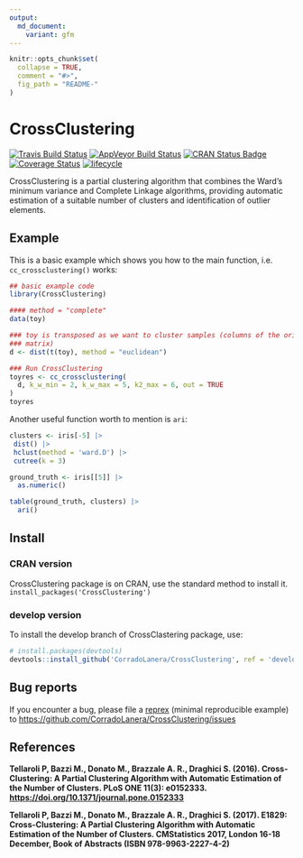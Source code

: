 ```yaml
---
output:
  md_document:
    variant: gfm
---
```


<!-- README.md is generated from README.Rmd. Please edit that file -->

```r
knitr::opts_chunk$set(
  collapse = TRUE,
  comment = "#>",
  fig_path = "README-"
)
```

# CrossClustering

[![Travis Build Status](https://travis-ci.org/CorradoLanera/CrossClustering.svg?branch=develop)](https://travis-ci.org/CorradoLanera/CrossClustering)
[![AppVeyor Build Status](https://ci.appveyor.com/api/projects/status/github/CorradoLanera/CrossClustering?branch=develop&svg=true)](https://ci.appveyor.com/project/CorradoLanera/CrossClustering)
[![CRAN Status Badge](http://www.r-pkg.org/badges/version/CrossClustering)](https://CRAN.R-project.org/package=CrossClustering)
[![Coverage Status](https://codecov.io/gh/CorradoLanera/CrossClustering/branch/develop/graph/badge.svg)](https://codecov.io/gh/CorradoLanera/CrossClustering?branch=develop)
[![lifecycle](https://img.shields.io/badge/lifecycle-stable-brightgreen.svg)](https://www.tidyverse.org/lifecycle/#stable)

CrossClustering is a partial clustering algorithm that combines the Ward's
minimum variance and Complete Linkage algorithms, providing automatic
estimation of a suitable number of clusters and identification of outlier
elements.

## Example

This is a basic example which shows you how to the main function, i.e. 
`cc_crossclustering()` works:

```r
## basic example code
library(CrossClustering)

#### method = "complete"
data(toy)

### toy is transposed as we want to cluster samples (columns of the original
### matrix)
d <- dist(t(toy), method = "euclidean")

### Run CrossClustering
toyres <- cc_crossclustering(
  d, k_w_min = 2, k_w_max = 5, k2_max = 6, out = TRUE
)
toyres
```

Another useful function worth to mention is `ari`:
```r
clusters <- iris[-5] |>
 dist() |>
 hclust(method = 'ward.D') |>
 cutree(k = 3)

ground_truth <- iris[[5]] |>
  as.numeric()

table(ground_truth, clusters) |> 
  ari()
```


## Install
### CRAN version
CrossClustering package is on CRAN, use the standard method to install it.
`install_packages('CrossClustering')`

### develop version
To install the develop branch of CrossClastering package, use:
```r
# install.packages(devtools)
devtools::install_github('CorradoLanera/CrossClustering', ref = 'develop')
```


## Bug reports
If you encounter a bug, please file a
[reprex](https://github.com/tidyverse/reprex) (minimal reproducible example) to
<https://github.com/CorradoLanera/CrossClustering/issues>


## References

**Tellaroli P, Bazzi M., Donato M., Brazzale A. R., Draghici S. (2016).
Cross-Clustering: A Partial Clustering Algorithm with Automatic
Estimation of the Number of Clusters. PLoS ONE 11(3):   e0152333.
<https://doi.org/10.1371/journal.pone.0152333>**

**Tellaroli P, Bazzi M., Donato M., Brazzale A. R., Draghici S. (2017).
E1829: Cross-Clustering: A Partial Clustering Algorithm with Automatic
Estimation of the Number of Clusters. CMStatistics 2017, London 16-18
December, Book of Abstracts (ISBN 978-9963-2227-4-2)**


